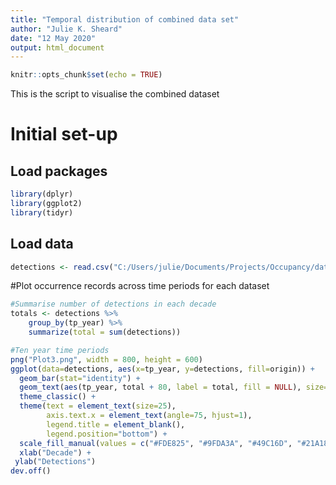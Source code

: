 ---
title: "Temporal distribution of combined data set"
author: "Julie K. Sheard"
date: "12 May 2020"
output: html_document
---

```{r setup, include=FALSE}
knitr::opts_chunk$set(echo = TRUE)
```

This is the script to visualise the combined dataset

# Initial set-up

## Load packages
```{r}
library(dplyr)
library(ggplot2)
library(tidyr)
```

## Load data
```{r}
detections <- read.csv("C:/Users/julie/Documents/Projects/Occupancy/data/detections_decades.csv", sep=",", header=TRUE)

```

#Plot occurrence records across time periods for each dataset

```{r}
#Summarise number of detections in each decade
totals <- detections %>%
    group_by(tp_year) %>%
    summarize(total = sum(detections))

#Ten year time periods
png("Plot3.png", width = 800, height = 600)
ggplot(data=detections, aes(x=tp_year, y=detections, fill=origin)) +
  geom_bar(stat="identity") +
  geom_text(aes(tp_year, total + 80, label = total, fill = NULL), size=6, data = totals) +
  theme_classic() +
  theme(text = element_text(size=25),
        axis.text.x = element_text(angle=75, hjust=1),
        legend.title = element_blank(),
        legend.position="bottom") + 
  scale_fill_manual(values = c("#FDE825", "#9FDA3A", "#49C16D", "#21A187", "#287F8E", "#365C8D", "#44317D")) +
  xlab("Decade") +
 ylab("Detections")
dev.off()
```

